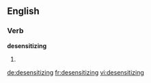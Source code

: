 
==English==

===Verb===
'''desensitizing'''

# {{present participle of|desensitize}}

[[de:desensitizing]]
[[fr:desensitizing]]
[[vi:desensitizing]]